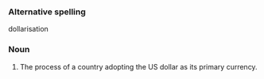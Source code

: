===Alternative spelling===
dollarisation
===Noun===
#The process of a country adopting the US dollar as its primary currency.